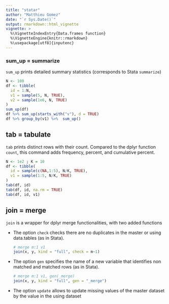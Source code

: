 ```yaml
---
title: "statar"
author: "Matthieu Gomez"
date: "`r Sys.Date()`"
output: rmarkdown::html_vignette
vignette: >
  %\VignetteIndexEntry{Data.frames function}
  %\VignetteEngine{knitr::rmarkdown}
  %\usepackage[utf8]{inputenc}
---
```

### sum_up = summarize
`sum_up` prints detailed summary statistics (corresponds to Stata `summarize`)

```R
N <- 100
df <- tibble(
  id = 1:N,
  v1 = sample(5, N, TRUE),
  v2 = sample(1e6, N, TRUE)
)
sum_up(df)
df %>% sum_up(starts_with("v"), d = TRUE)
df %>% group_by(v1) %>%  sum_up()
```

## tab = tabulate
`tab` prints distinct rows with their count. Compared to the dplyr function `count`, this command adds frequency, percent, and cumulative percent.

```R
N <- 1e2 ; K = 10
df <- tibble(
  id = sample(c(NA,1:5), N/K, TRUE),
  v1 = sample(1:5, N/K, TRUE)       
)
tab(df, id)
tab(df, id, na.rm = TRUE)
tab(df, id, v1)
```

## join = merge
`join` is a wrapper for dplyr merge functionalities, with two added functions

- The option `check` checks there are no duplicates in the master or using data.tables (as in Stata).

  ```r
  # merge m:1 v1
  join(x, y, kind = "full", check = m~1) 
  ```
- The option `gen` specifies the name of a new variable that identifies non matched and matched rows (as in Stata).

  ```r
  # merge m:1 v1, gen(_merge) 
  join(x, y, kind = "full", gen = "_merge") 
  ```

- The option `update` allows to update missing values of the master dataset by the value in the using dataset




